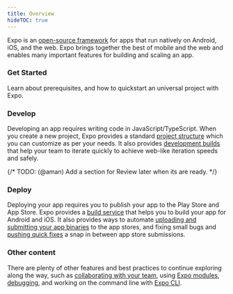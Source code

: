 ```yaml
---
title: Overview
hideTOC: true
---
```



Expo is an [open-source framework](https://github.com/expo/expo/) for apps that run natively on Android, iOS, and the web. Expo brings together the best of mobile and the web and enables many important features for building and scaling an app.

### <span className="inline-flex items-center gap-2"><HandWaveIcon className="icon-md" />Get Started</span>

Learn about prerequisites, and how to quickstart an universal project with Expo.

### <span className="inline-flex items-center gap-2"><TerminalBrowserIcon />Develop</span>

Developing an app requires writing code in JavaScript/TypeScript. When you create a new project, Expo provides a standard [project structure](/develop/project-structure) which you can customize as per your needs. It also provides [development builds](/develop/development-builds/introduction) that help your team to iterate quickly to achieve web-like iteration speeds and safely.

{/* TODO: (@aman) Add a section for Review later when its are ready. */}

### <span className="inline-flex items-center gap-2"><Rocket01Icon />Deploy</span>

Deploying your app requires you to publish your app to the Play Store and App Store. Expo provides a [build service](/deploy/build-project/) that helps you to build your app for Android and iOS. It also provides ways to automate [uploading and submitting your app binaries](/deploy/submit-to-app-stores) to the app stores, and fixing small bugs and [pushing quick fixes](/deploy/instant-updates) a snap in between app store submissions.

### Other content

There are plenty of other features and best practices to continue exploring along the way, such as [collaborating with your team](/accounts/account-types/#organizations), using [Expo modules](/versions/latest/), [debugging](/debugging/runtime-issues/), and working on the command line with [Expo CLI](/more/expo-cli).
